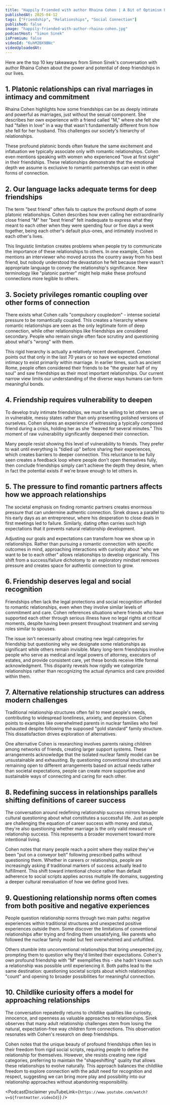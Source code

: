 ```yaml
---
title: "Happily Friended with author Rhaina Cohen | A Bit of Optimism Podcast"
publishedAt: 2025-04-12
tags: ["Friendship", "Relationships", "Social Connection"]
published: false
image: "happily-friended-with-author-rhaina-cohen.jpg"
podcastHost: "Simon Sinek"
isPremium: false
videoId: "KuhM2BX9BNc"
videoUploadedAt:
---
```



<PodcastSummaryPageLayout frontmatter={frontmatter}>

Here are the top 10 key takeaways from Simon Sinek's conversation with author Rhaina Cohen about the power and potential of deep friendships in our lives.

## 1. Platonic relationships can rival marriages in intimacy and commitment

Rhaina Cohen highlights how some friendships can be as deeply intimate and powerful as marriages, just without the sexual component. She describes her own experience with a friend called "M," where she felt she had "fallen in love" in a way that wasn't fundamentally different from how she fell for her husband. This challenges our society's hierarchy of relationships.

These profound platonic bonds often feature the same excitement and infatuation we typically associate only with romantic relationships. Cohen even mentions speaking with women who experienced "love at first sight" in their friendships. These relationships demonstrate that the emotional depth we assume is exclusive to romantic partnerships can exist in other forms of connection.

## 2. Our language lacks adequate terms for deep friendships

The term "best friend" often fails to capture the profound depth of some platonic relationships. Cohen describes how even calling her extraordinarily close friend "M" her "best friend" felt inadequate to express what they meant to each other when they were spending four or five days a week together, being each other's default plus-ones, and intimately involved in each other's lives.

This linguistic limitation creates problems when people try to communicate the importance of these relationships to others. In one example, Cohen mentions an interviewer who moved across the country away from his best friend, but nobody understood the devastation he felt because there wasn't appropriate language to convey the relationship's significance. New terminology like "platonic partner" might help make these profound connections more legible to others.

## 3. Society privileges romantic coupling over other forms of connection

There exists what Cohen calls "compulsory coupledom" - intense societal pressure to be romantically coupled. This creates a hierarchy where romantic relationships are seen as the only legitimate form of deep connection, while other relationships like friendships are considered secondary. People who remain single often face scrutiny and questioning about what's "wrong" with them.

This rigid hierarchy is actually a relatively recent development. Cohen points out that only in the last 70 years or so have we expected emotional intimacy to exist primarily within marriage. In earlier times, such as ancient Rome, people often considered their friends to be "the greater half of my soul" and saw friendships as their most important relationships. Our current narrow view limits our understanding of the diverse ways humans can form meaningful bonds.

## 4. Friendship requires vulnerability to deepen

To develop truly intimate friendships, we must be willing to let others see us in vulnerable, messy states rather than only presenting polished versions of ourselves. Cohen shares an experience of witnessing a typically composed friend during a crisis, holding her as she "heaved for several minutes." This moment of raw vulnerability significantly deepened their connection.

Many people resist showing this level of vulnerability to friends. They prefer to wait until everything is "tidied up" before sharing their experiences, which creates barriers to deeper connection. This reluctance to be fully seen creates a feedback loop where people don't open themselves fully, then conclude friendships simply can't achieve the depth they desire, when in fact the potential exists if we're brave enough to let others in.

## 5. The pressure to find romantic partners affects how we approach relationships

The societal emphasis on finding romantic partners creates enormous pressure that can undermine authentic connection. Sinek draws a parallel to his early days as an entrepreneur, where his desperation to close deals in first meetings led to failure. Similarly, dating often carries such high expectations that it prevents natural relationship development.

Adjusting our goals and expectations can transform how we show up in relationships. Rather than pursuing a romantic connection with specific outcomes in mind, approaching interactions with curiosity about "who we want to be to each other" allows relationships to develop organically. This shift from a success/failure dichotomy to an exploratory mindset removes pressure and creates space for authentic connection to grow.

## 6. Friendship deserves legal and social recognition

Friendships often lack the legal protections and social recognition afforded to romantic relationships, even when they involve similar levels of commitment and care. Cohen references situations where friends who have supported each other through serious illness have no legal rights at critical moments, despite having been present throughout treatment and serving roles similar to spouses.

The issue isn't necessarily about creating new legal categories for friendship but questioning why we designate some relationships as significant while others remain invisible. Many long-term friendships involve people who serve as medical and legal powers of attorney, executors of estates, and provide consistent care, yet these bonds receive little formal acknowledgment. This disparity reveals how rigidly we categorize relationships rather than recognizing the actual dynamics and care provided within them.

## 7. Alternative relationship structures can address modern challenges

Traditional relationship structures often fail to meet people's needs, contributing to widespread loneliness, anxiety, and depression. Cohen points to examples like overwhelmed parents in nuclear families who feel exhausted despite following the supposed "gold standard" family structure. This dissatisfaction drives exploration of alternatives.

One alternative Cohen is researching involves parents raising children among networks of friends, creating larger support systems. These arrangements acknowledge that the isolated nuclear family model can be unsustainable and exhausting. By questioning conventional structures and remaining open to different arrangements based on actual needs rather than societal expectations, people can create more supportive and sustainable ways of connecting and caring for each other.

## 8. Redefining success in relationships parallels shifting definitions of career success

The conversation around redefining relationship success mirrors broader cultural questioning about what constitutes a successful life. Just as people are challenging the equation of career success with money and status, they're also questioning whether marriage is the only valid measure of relationship success. This represents a broader movement toward more intentional living.

Cohen notes that many people reach a point where they realize they've been "put on a conveyor belt" following prescribed paths without questioning them. Whether in careers or relationships, people are increasingly asking if traditional markers of success actually lead to fulfillment. This shift toward intentional choice rather than default adherence to social scripts applies across multiple life domains, suggesting a deeper cultural reevaluation of how we define good lives.

## 9. Questioning relationship norms often comes from both positive and negative experiences

People question relationship norms through two main paths: negative experiences within traditional structures and unexpected positive experiences outside them. Some discover the limitations of conventional relationships after trying and finding them unsatisfying, like parents who followed the nuclear family model but feel overwhelmed and unfulfilled.

Others stumble into unconventional relationships that bring unexpected joy, prompting them to question why they'd limited their expectations. Cohen's own profound friendship with "M" exemplifies this - she hadn't known such a relationship was possible until experiencing it. Both paths lead to the same destination: questioning societal scripts about which relationships "count" and opening to broader possibilities for meaningful connection.

## 10. Childlike curiosity offers a model for approaching relationships

The conversation repeatedly returns to childlike qualities like curiosity, innocence, and openness as valuable approaches to relationships. Sinek observes that many adult relationship challenges stem from losing the natural, expectation-free way children form connections. This observation resonates with Cohen's research on deep friendships.

Cohen notes that the unique beauty of profound friendships often lies in their freedom from rigid social scripts, requiring people to define the relationship for themselves. However, she resists creating new rigid categories, preferring to maintain the "shapeshifting" quality that allows these relationships to evolve naturally. This approach balances the childlike freedom to explore connection with the adult need for recognition and respect, suggesting we can bring more play and possibility into our relationship approaches without abandoning responsibility.

<PodcastDisclaimer
  youTubeLink={`https://www.youtube.com/watch?v=${frontmatter.videoId}`}
/>

</PodcastSummaryPageLayout>

